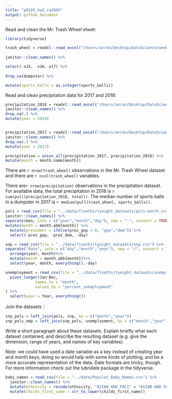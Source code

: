 ```yaml
---
title: "p8105_hw2_ra2965"
output: github_document
---
```


Read and clean the Mr. Trash Wheel sheet:

```r
library(tidyverse)

trash_wheel = readxl::read_excel("/Users/anran/Desktop/DataScience/week4/hw2/data/Trash-Wheel-Collection-Totals-8-6-19.xlsx", sheet = "Mr. Trash Wheel") %>%
  
janitor::clean_names() %>%

select(-x15, -x16,-x17) %>%
  
drop_na(dumpster) %>%

mutate(sports_balls = as.integer(sports_balls))
```
Read and clean precipitation data for 2017 and 2018:

```r
precipitation_2018 = readxl::read_excel("/Users/anran/Desktop/DataScience/week4/hw2/data/Trash-Wheel-Collection-Totals-8-6-19.xlsx",sheet = "2018 Precipitation", skip = 1) %>%
janitor::clean_names() %>%
drop_na(.) %>%
mutate(year = 2018)


precipitation_2017 = readxl::read_excel("/Users/anran/Desktop/DataScience/week4/hw2/data/Trash-Wheel-Collection-Totals-8-6-19.xlsx",sheet = "2017 Precipitation",skip = 1) %>%
janitor::clean_names() %>%
drop_na(.) %>%
mutate(year = 2017)

precipitation = union_all(precipitation_2017, precipitation_2018) %>%
mutate(month = month.name[month])

```
There are `r nrow(trash_wheel)` observations in the Mr. Trash Wheel dataset and there are `r ncol(trash_wheel)` variables.

There are`r nrow(precipitation)` observations in the precipitation dataset. For available data, the total precipitation in 2018 is `r sum(pull(precipitation_2018, total))`. The median number of sports balls in a dumpster in 2017 is `r median(pull(trash_wheel, sports_balls))`.

```r

pols = read_csv(file = "../data/fivethirtyeight_datasets/pols-month.csv") %>%
janitor::clean_names() %>%
separate(mon, into = c("year","month","day"), sep = "-", convert = TRUE) %>%
mutate(month = month.abb[month]) %>%
  mutate(president = ifelse(prez_gop > 0, "gop","dem")) %>%
  select(-prez_gop, -prez_dem, -day)

```

```r

snp = read_csv(file = "../data/fivethirtyeight_datasets/snp.csv") %>%
separate("date", into = c("day","month","year"), sep = "/", convert = TRUE) %>%
  arrange(year, month)%>%
  mutate(month = month.abb[month])%>%
  select(year, month, everything(),-day)

```

```r

unemployment = read_csv(file = "../data/fivethirtyeight_datasets/unemployment.csv") %>%
  pivot_longer(Jan:Dec,
             names_to = "month",
             values_to = "percent_unemployment"
) %>%
  select(year = Year, everything())

```

Join the datasets：

```r
snp_pols = left_join(pols, snp, by = c("month","year"))
snp_pols_emp = left_join(snp_pols, unemployment, by = c("month","year"))

```

Write a short paragraph about these datasets. Explain briefly what each dataset contained, and describe the resulting dataset (e.g. give the dimension, range of years, and names of key variables).

Note: we could have used a date variable as a key instead of creating year and month keys; doing so would help with some kinds of plotting, and be a more accurate representation of the data. Date formats are tricky, though. For more information check out the lubridate package in the tidyverse.

```r
baby_names = read_csv(file = "../data/Popular_Baby_Names.csv") %>%
  janitor::clean_names() %>%
  mutate(ethnicity = recode(ethnicity, "ASIAN AND PACI" = "ASIAN AND PACIFIC ISLANDER", "BLACK NON HISP"= "BLACK NON HISPANIC","WHITE NON HISP" = "WHITE NON HISPANIC"))%>%
  mutate(childs_first_name = str_to_lower(childs_first_name))

```


